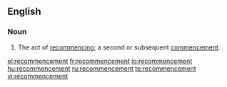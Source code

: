 ==English==
===Noun===
{{en-noun}}
# The act of [[recommence|recommencing]]; a second or subsequent [[commencement]].

[[el:recommencement]]
[[fr:recommencement]]
[[io:recommencement]]
[[hu:recommencement]]
[[ru:recommencement]]
[[te:recommencement]]
[[vi:recommencement]]